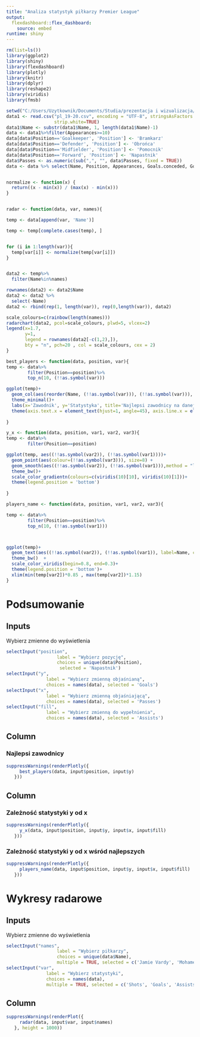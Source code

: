 ```yaml
---
title: "Analiza statystyk piłkarzy Premier League"
output: 
  flexdashboard::flex_dashboard:
    source: embed
runtime: shiny
---
```


```r
rm(list=ls())
library(ggplot2)
library(shiny)
library(flexdashboard)
library(plotly)
library(knitr)
library(dplyr)
library(reshape2)
library(viridis)
library(fmsb)
```

```r
setwd("C:/Users/Uzytkownik/Documents/Studia/prezentacja i wizualizacja/projekt/EPL_players")
data1 <- read.csv("pl_19-20.csv", encoding = "UTF-8", stringsAsFactors = FALSE,
                  strip.white=TRUE)
data1$Name <- substr(data1$Name, 1, length(data1$Name)-1)
data <- data1%>%filter(Appearances>=10)
data[data$Position=='Goalkeeper', 'Position'] <- 'Bramkarz'
data[data$Position=='Defender', 'Position'] <- 'Obrońca'
data[data$Position=='Midfielder', 'Position'] <- 'Pomocnik'
data[data$Position=='Forward', 'Position'] <- 'Napastnik'
data$Passes <- as.numeric(sub(",", "", data$Passes, fixed = TRUE))
data <- data %>% select(Name, Position, Appearances, Goals.conceded, Goals, Shots, Clean.sheets, Saves, Errors.leading.to.goal, Passes, Accurate.long.balls, High.Claims, Tackles, Blocked.shots, Duels.won, Duels.lost, Big.chances.created, Assists, Crosses, Interceptions, Clearances, Aerial.battles.won, Aerial.battles.lost, Headed.goals)


normalize <- function(x) {
  return((x - min(x)) / (max(x) - min(x)))
}


radar <- function(data, var, names){

temp <- data[append(var, 'Name')]

temp <- temp[complete.cases(temp), ]


for (i in 1:length(var)){
  temp[var[i]] <- normalize(temp[var[i]])
}


data2 <- temp%>%
  filter(Name%in%names)

rownames(data2) <- data2$Name 
data2 <- data2 %>%
  select(-Name)
data2 <- rbind(rep(1, length(var)), rep(0,length(var)), data2)

scale_colours=c(rainbow(length(names)))
radarchart(data2, pcol=scale_colours, plwd=5, vlcex=2)
legend(x=1.7, 
       y=1, 
       legend = rownames(data2[-c(1,2),]), 
       bty = "n", pch=20 , col = scale_colours, cex = 2)
}

best_players <- function(data, position, var){
temp <- data%>%
        filter(Position==position)%>%
        top_n(10, (!!as.symbol(var)))

ggplot(temp)+
  geom_col(aes(reorder(Name, (!!as.symbol(var))), (!!as.symbol(var))), fill=viridis(10)[5])+
  theme_minimal()+
  labs(x='Zawodnik', y='Statystyka', title='Najlepsi zawodnicy na danej pozycji według danej statystyki')+
  theme(axis.text.x = element_text(hjust=1, angle=45), axis.line.x = element_blank())
         
}

y_x <- function(data, position, var1, var2, var3){
temp <- data%>%
        filter(Position==position)

ggplot(temp, aes((!!as.symbol(var2)), (!!as.symbol(var1))))+
  geom_point(aes(colour=(!!as.symbol(var3))), size=8) +
  geom_smooth(aes((!!as.symbol(var2)), (!!as.symbol(var1))),method = "lm", se = FALSE, colour=viridis(10)[2])  +
  theme_bw()+
  scale_color_gradientn(colours=c(viridis(10)[10], viridis(10)[1]))+
  theme(legend.position = 'bottom')
         
}

players_name <- function(data, position, var1, var2, var3){

temp <- data%>%
        filter(Position==position)%>%
        top_n(10, (!!as.symbol(var1)))



ggplot(temp)+
  geom_text(aes((!!as.symbol(var2)), (!!as.symbol(var1)), label=Name, colour=(!!as.symbol(var3))), size=4.5) +
  theme_bw()  +
  scale_color_viridis(begin=0.8, end=0.3)+
  theme(legend.position = 'bottom')+
  xlim(min(temp[var2])*0.85 , max(temp[var2])*1.15)
}

```
Podsumowanie
===================================== 

Inputs {.sidebar}
-------------------------------------

Wybierz zmienne do wyświetlenia

```r

selectInput("position",
                   label = "Wybierz pozycję",
                   choices = unique(data$Position),
                    selected = 'Napastnik')
selectInput("y",
               label = "Wybierz zmienną objaśnianą",
               choices = names(data), selected = 'Goals')
selectInput("x",
               label = "Wybierz zmienną objaśniającą",
               choices = names(data), selected = 'Passes')
selectInput("fill",
               label = "Wybierz zmienną do wypełnienia",
               choices = names(data), selected = 'Assists')

```

Column
-------------------------------------

### Najlepsi zawodnicy

```r
suppressWarnings(renderPlotly({
     best_players(data, input$position, input$y)
   }))
```

Column {.tabset}
-------------------------------------

### Zależność statystyki y od x

```r
suppressWarnings(renderPlotly({
     y_x(data, input$position, input$y, input$x, input$fill)
   }))
```

### Zależność statystyki y od x wśród najlepszych

```r
suppressWarnings(renderPlotly({
     players_name(data, input$position, input$y, input$x, input$fill)
   }))
```

Wykresy radarowe
===================================== 

Inputs {.sidebar}
-------------------------------------

Wybierz zmienne do wyświetlenia

```r

selectInput("names",
                   label = "Wybierz piłkarzy",
                   choices = unique(data$Name),
                   multiple = TRUE, selected = c('Jamie Vardy', 'Mohamed Salah'))
selectInput("var",
               label = "Wybierz statystyki",
               choices = names(data),
               multiple = TRUE, selected = c('Shots', 'Goals', 'Assists', 'Passes'))

```

Column 
-------------------------------------

```r
suppressWarnings(renderPlot({
     radar(data, input$var, input$names)
   }, height = 1000))
```

<!-- ### Top 30 surveys -->

<!-- ```{r} -->
<!-- suppressWarnings(renderPlotly({ -->
<!--      plot_survey(input$survey, input$team, input$wfm, input$month, input$tasks) -->
<!--    })) -->

<!-- ``` -->

<!-- ### YoY -->


<!-- ```{r} -->
<!-- suppressWarnings(renderPlotly({ -->
<!--      plot_yoy(input$survey, input$team, input$wfm, input$month, input$tasks) -->
<!--    })) -->
<!-- ``` -->

<!-- Column {data-width=300} -->
<!-- ------------------------------------- -->

<!-- ### Monthly -->

<!-- ```{r} -->
<!-- suppressWarnings(renderPlotly({ -->
<!--      plot_month(input$survey, input$team, input$wfm, input$month, input$tasks) -->
<!--    })) -->
<!-- ``` -->


<!-- ### Processing -->
<!-- ```{r} -->
<!-- suppressWarnings(renderPlotly({ -->
<!--      plot_tasks(input$survey, input$team, input$wfm, input$month, input$tasks) -->
<!--    })) -->
<!-- ``` -->

<!-- Surveys - tables -->
<!-- ===================================== -->

<!-- Column -->
<!-- ------------------------------------- -->

<!-- ### Hours by Survey -->

<!-- ```{r} -->
<!-- renderTable(table_quest(input$survey, input$team, input$wfm, input$month, input$tasks)) -->
<!-- ``` -->

<!-- Column -->
<!-- ------------------------------------- -->

<!-- ### Hours by Month -->

<!-- ```{r} -->
<!-- renderTable(table_month(input$survey, input$team, input$wfm, input$month, input$tasks)) -->
<!-- ``` -->

<!-- ### Hours by Task -->

<!-- ```{r} -->
<!-- renderTable(table_task(input$survey, input$team, input$wfm, input$month, input$tasks)) -->
<!-- ``` -->


<!-- Shared Work - Teams -->
<!-- ===================================== -->

<!-- Column -->
<!-- ------------------------------------- -->

<!-- ### Shared Work Team -->

<!-- ```{r} -->
<!-- suppressWarnings(renderPlot({ -->
<!--      plot_sharedwork_team(input$survey, input$team, input$wfm, input$month, input$tasks, input$level) -->
<!--    })) -->
<!-- ``` -->

<!-- ### Shared Work Energy/SIRS/Healthcare -->

<!-- ```{r} -->
<!-- suppressWarnings(renderPlot({ -->
<!--      plot_sharedwork_energy(input$survey, input$team, input$wfm, input$month, input$tasks, input$level) -->
<!--    })) -->
<!-- ``` -->

<!-- Column -->
<!-- ------------------------------------- -->

<!-- ### Shared Work General Industry -->

<!-- ```{r} -->
<!-- suppressWarnings(renderPlot({ -->
<!--      plot_sharedwork_gi(input$survey, input$team, input$wfm, input$month, input$tasks, input$level) -->
<!--    })) -->
<!-- ``` -->


<!-- ### Shared Work Professionals -->

<!-- ```{r} -->
<!-- suppressWarnings(renderPlot({ -->
<!--      plot_sharedwork_prof(input$survey, input$team, input$wfm, input$month, input$tasks, input$level) -->
<!--    })) -->
<!-- ``` -->


<!-- Shared Work - Full -->
<!-- ===================================== -->


<!-- ```{r} -->
<!-- suppressWarnings(renderPlot({ -->
<!--      plot_sharedwork_full(input$survey, input$team, input$wfm, input$month, input$tasks, input$level) -->
<!--    })) -->
<!-- ``` -->

<!-- Stats per Team {data-orientation=rows} -->
<!-- ===================================== -->

<!-- Row {data-height=350} -->
<!-- ------------------------------------- -->

<!-- ### Table stats per Team -->

<!-- ```{r} -->
<!-- renderTable(table_stats(input$survey, input$team, input$wfm, input$month, input$tasks)) -->
<!-- ``` -->

<!-- Row {data-height=650} -->
<!-- ------------------------------------- -->

<!-- ### Plot stats overall -->

<!-- ```{r} -->
<!-- suppressWarnings(renderPlotly({ -->
<!--      plot_team_stats(input$survey, input$team, input$wfm, input$month, input$tasks) -->
<!--    })) -->
<!-- ``` -->
